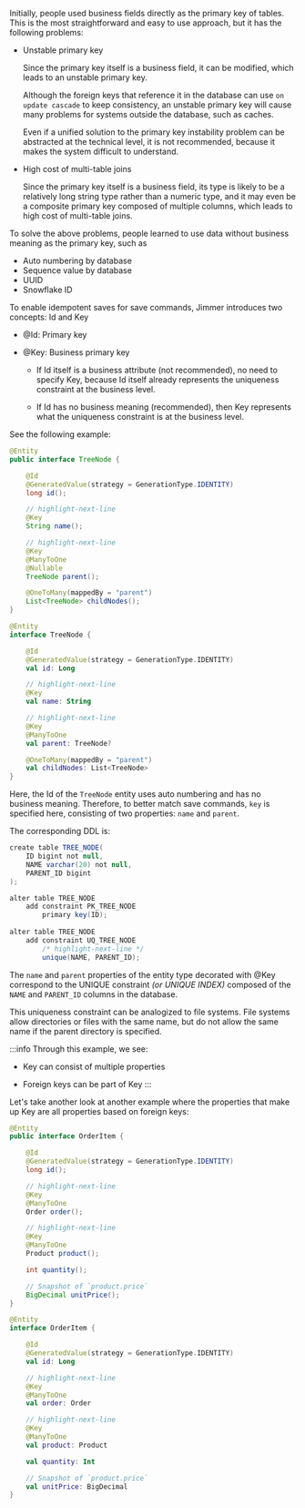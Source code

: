 
Initially, people used business fields directly as the primary key of tables. This is the most straightforward and easy to use approach, but it has the following problems:

-   Unstable primary key

    Since the primary key itself is a business field, it can be modified, which leads to an unstable primary key.

    Although the foreign keys that reference it in the database can use `on update cascade` to keep consistency, 
    an unstable primary key will cause many problems for systems outside the database, such as caches.

    Even if a unified solution to the primary key instability problem can be abstracted at the technical level, it is not recommended, because it makes the system difficult to understand.

-   High cost of multi-table joins

    Since the primary key itself is a business field, its type is likely to be a relatively long string type rather than a numeric type,
    and it may even be a composite primary key composed of multiple columns, which leads to high cost of multi-table joins.


To solve the above problems, people learned to use data without business meaning as the primary key, such as

-   Auto numbering by database
-   Sequence value by database
-   UUID
-   Snowflake ID

To enable idempotent saves for save commands, Jimmer introduces two concepts: Id and Key

-   @Id: Primary key

-   @Key: Business primary key

    -   If Id itself is a business attribute (not recommended), no need to specify Key, because Id itself already represents the uniqueness constraint at the business level.

    -   If Id has no business meaning (recommended), then Key represents what the uniqueness constraint is at the business level.

See the following example:

<Tabs groupId="language">
<TabItem value="java" label="Java">

```java
@Entity  
public interface TreeNode {

    @Id  
    @GeneratedValue(strategy = GenerationType.IDENTITY)
    long id();

    // highlight-next-line
    @Key
    String name();

    // highlight-next-line 
    @Key  
    @ManyToOne
    @Nullable
    TreeNode parent();

    @OneToMany(mappedBy = "parent")
    List<TreeNode> childNodes();
}
```

</TabItem>
<TabItem value="kotlin" label="Kotlin">

```kotlin
@Entity
interface TreeNode {

    @Id
    @GeneratedValue(strategy = GenerationType.IDENTITY) 
    val id: Long

    // highlight-next-line
    @Key
    val name: String

    // highlight-next-line
    @Key   
    @ManyToOne
    val parent: TreeNode?

    @OneToMany(mappedBy = "parent")
    val childNodes: List<TreeNode>
}
```

</TabItem>
</Tabs>

Here, the Id of the `TreeNode` entity uses auto numbering and has no business meaning. Therefore, to better match save commands, 
`key` is specified here, consisting of two properties: `name` and `parent`.

The corresponding DDL is:

```csharp
create table TREE_NODE(
    ID bigint not null,
    NAME varchar(20) not null,
    PARENT_ID bigint
);

alter table TREE_NODE
    add constraint PK_TREE_NODE
        primary key(ID);
        
alter table TREE_NODE
    add constraint UQ_TREE_NODE
        /* highlight-next-line */
        unique(NAME, PARENT_ID); 
```

The `name` and `parent` properties of the entity type decorated with @Key correspond to the UNIQUE constraint *(or UNIQUE INDEX)* composed of the `NAME` and `PARENT_ID` columns in the database.

This uniqueness constraint can be analogized to file systems. File systems allow directories or files with the same name, but do not allow the same name if the parent directory is specified.

:::info
Through this example, we see:

-   Key can consist of multiple properties

-   Foreign keys can be part of Key
:::


Let's take another look at another example where the properties that make up Key are all properties based on foreign keys:

<Tabs groupId="language">
<TabItem value="java" label="Java">

```java
@Entity
public interface OrderItem {

    @Id
    @GeneratedValue(strategy = GenerationType.IDENTITY)  
    long id();

    // highlight-next-line
    @Key   
    @ManyToOne
    Order order();

    // highlight-next-line
    @Key
    @ManyToOne
    Product product();

    int quantity();

    // Snapshot of `product.price`
    BigDecimal unitPrice(); 
}
```

</TabItem>
<TabItem value="kotlin" label="Kotlin">

```kotlin
@Entity
interface OrderItem {

    @Id
    @GeneratedValue(strategy = GenerationType.IDENTITY)
    val id: Long

    // highlight-next-line
    @Key
    @ManyToOne
    val order: Order

    // highlight-next-line
    @Key 
    @ManyToOne
    val product: Product

    val quantity: Int

    // Snapshot of `product.price`
    val unitPrice: BigDecimal
}
```

</TabItem>
</Tabs>
